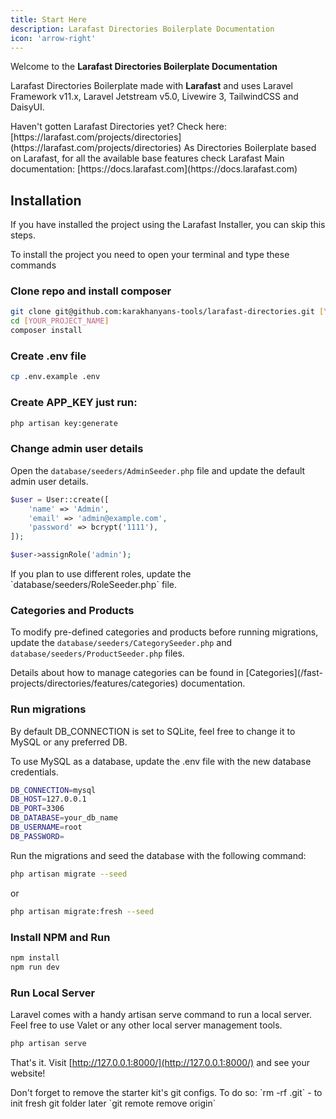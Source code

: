 ```yaml
---
title: Start Here
description: Larafast Directories Boilerplate Documentation
icon: 'arrow-right'
---
```


Welcome to the **Larafast Directories Boilerplate Documentation**

Larafast Directories Boilerplate made with **Larafast** and uses Laravel Framework v11.x, Laravel Jetstream v5.0, Livewire 3, TailwindCSS and DaisyUI.

<Tip>
    Haven't gotten Larafast Directories yet? Check here: [https://larafast.com/projects/directories](https://larafast.com/projects/directories)
</Tip>

<Note>
    As Directories Boilerplate based on Larafast, for all the available base features check Larafast Main documentation: [https://docs.larafast.com](https://docs.larafast.com)
</Note>

## Installation

<Warning>
    If you have installed the project using the Larafast Installer, you can skip this steps.
</Warning>

To install the project you need to open your terminal and type these commands

### Clone repo and install composer

```bash
git clone git@github.com:karakhanyans-tools/larafast-directories.git [YOUR_PROJECT_NAME]
cd [YOUR_PROJECT_NAME]
composer install
```

### Create .env file

```bash
cp .env.example .env
```

### Create APP_KEY just run:

```bash
php artisan key:generate
```

### Change admin user details

Open the `database/seeders/AdminSeeder.php` file and update the default admin user details.

```php database/seeders/AdminSeeder.php
$user = User::create([
    'name' => 'Admin',
    'email' => 'admin@example.com',
    'password' => bcrypt('1111'),
]);

$user->assignRole('admin');
````

<Tip>
If you plan to use different roles, update the `database/seeders/RoleSeeder.php` file.
</Tip>

### Categories and Products

To modify pre-defined categories and products before running migrations, update the `database/seeders/CategorySeeder.php` and `database/seeders/ProductSeeder.php` files.

<Info>
    Details about how to manage categories can be found in [Categories](/fast-projects/directories/features/categories) documentation.
</Info>

### Run migrations

<Tip>
    By default DB_CONNECTION is set to SQLite, feel free to change it to MySQL or any preferred DB.
</Tip>

To use MySQL as a database, update the .env file with the new database credentials.

```bash .env
DB_CONNECTION=mysql
DB_HOST=127.0.0.1
DB_PORT=3306
DB_DATABASE=your_db_name
DB_USERNAME=root
DB_PASSWORD=
```

Run the migrations and seed the database with the following command:
```bash
php artisan migrate --seed
```

or

```bash
php artisan migrate:fresh --seed
```

### Install NPM and Run

```bash
npm install
npm run dev
```

### Run Local Server

Laravel comes with a handy artisan serve command to run a local server. Feel free to use Valet or any other local server management tools.

```bash
php artisan serve
```

That's it. Visit [http://127.0.0.1:8000/](http://127.0.0.1:8000/) and see your website!

<Warning>
    Don't forget to remove the starter kit's git configs. To do so: `rm -rf .git` - to init fresh git folder later `git remote remove origin`
</Warning>


